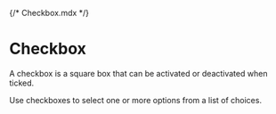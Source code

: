 {/* Checkbox.mdx */}



<Meta of={CheckboxStories} />

# Checkbox

A checkbox is a square box that can be activated or deactivated when ticked. 

Use checkboxes to select one or more options from a list of choices.

<Canvas of={CheckboxStories.Card} />